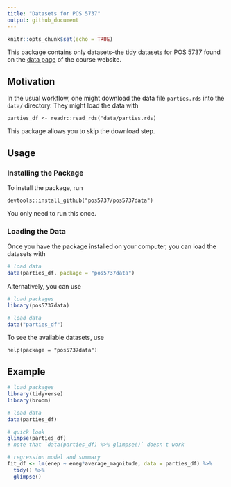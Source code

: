 ```yaml
---
title: "Datasets for POS 5737"
output: github_document
---
```


```r
knitr::opts_chunk$set(echo = TRUE)
```

This package contains only datasets--the tidy datasets for POS 5737 found on the [data page](https://pos5737.github.io/data.html) of the course website.

## Motivation

In the usual workflow, one might download the data file `parties.rds` into the `data/` directory. They might load the data with

```
parties_df <- readr::read_rds("data/parties.rds)
```

This package allows you to skip the download step.

## Usage

### Installing the Package

To install the package, run 

```
devtools::install_github("pos5737/pos5737data")
```

You only need to run this once.

### Loading the Data

Once you have the package installed on your computer, you can load the datasets with

```r
# load data
data(parties_df, package = "pos5737data")
```

Alternatively, you can use

```r
# load packages
library(pos5737data)

# load data
data("parties_df")
```

To see the available datasets, use

```
help(package = "pos5737data")
```

## Example

```r
# load packages
library(tidyverse)
library(broom)

# load data
data(parties_df)

# quick look
glimpse(parties_df)
# note that `data(parties_df) %>% glimpse()` doesn't work

# regression model and summary
fit_df <- lm(enep ~ eneg*average_magnitude, data = parties_df) %>%
  tidy() %>%
  glimpse()
```






